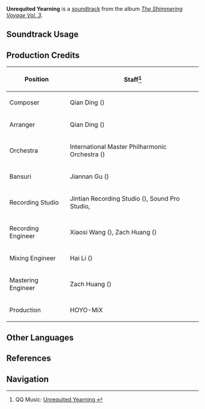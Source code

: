 {{Soundtrack Infobox
|image          = The Shimmering Voyage Vol 3.png
|album          = The Shimmering Voyage Vol. 3
|disc           = 2
|number         = 34
|featured       = 
|featured2      = 
|featured3      = 
|featured_disc  = 
|featured_disc2 = 
|featured_disc3 = 
|youtube_id     = TYajyixLbtM
|spotify_id     = 5cIrCCMNEfzorbZel6amSi
|previous       = Foreboding Beat
|next           = Eccentric Reception
}}
'''Unrequited Yearning''' is a [[soundtrack]] from the album ''[[The Shimmering Voyage Vol. 3]]''.

==Soundtrack Usage==
{{Soundtrack Usage
|quest    = Heart of the Machine//cutscene
|location = 
|domain   = 
}}

==Production Credits==
{| class="wikitable"
! Position
! Staff<ref>QQ Music: [https://y.qq.com/n/ryqq/songDetail/001WRLhP39MlAj Unrequited Yearning {{zh|虚愿难遂}}]</ref>
|-
! Composer
| Qian Ding ({{zh|丁谦}})
|-
! Arranger
| Qian Ding ({{zh|丁谦}})
|-
! Orchestra
| International Master Philharmonic Orchestra ({{zh|国际首席爱乐乐团}})
|-
! Bansuri
| Jiannan Gu ({{zh|顾剑楠}})
|-
! Recording Studio
| Jintian Recording Studio ({{zh|金田录音棚}}), Sound Pro Studio, {{Not a Typo|52Hz Studio}}
|-
! Recording Engineer
| Xiaosi Wang ({{zh|王小四}}), Zach Huang ({{zh|黄巍}})
|-
! Mixing Engineer
| Hai Li ({{zh|李海}})
|-
! Mastering Engineer
| Zach Huang ({{zh|黄巍}})
|-
! Production
| HOYO-MiX
|}
<!--
==Gallery==
<gallery>
</gallery>

==Trivia==
-->
==Other Languages==
{{Other Languages
|en      = Unrequited Yearning
|zhs     = 虚愿难遂
|zhs_rm  = 
|zht     = 虛願難遂
|zht_rm  = 
|zh_tl   = 
|ja      = 叶わぬ願い
|ja_rm   = Kanawanu Negai
|ja_tl   = Impossible Wish
}}

==References==
{{Reflist}}

==Navigation==
{{Soundtrack Navbox|The Shimmering Voyage|3}}